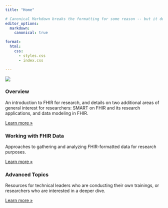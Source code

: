 ```yaml
---
title: "Home"

# Canonical Markdown breaks the formatting for some reason -- but it doesn't look like this stops it
editor_options:
  markdown:
    canonical: true

format:
  html:
    css:
      - styles.css
      - index.css

---
```


![](images/DataSceinceFHIR_RFI_Banner_V3.png)

::: {.content-block}
::: {.features}

::: {.feature}
### Overview

An introduction to FHIR for research, and details on two additional areas of general interest for researchers: SMART on FHIR and its research applications, and data modeling in FHIR.

::: {.learn-more}
[Learn more »](sections/overview.qmd)
:::
:::

::: {.feature}
### Working with FHIR Data

Approaches to gathering and analyzing FHIR-formatted data for research purposes.

::: {.learn-more}
[Learn more »](sections/working-with-data.qmd)
:::
:::

::: {.feature}
### Advanced Topics

Resources for technical leaders who are conducting their own trainings, or researchers who are interested in a deeper dive.

::: {.learn-more}
[Learn more »](sections/advanced-topics.qmd)
:::
:::

:::
:::